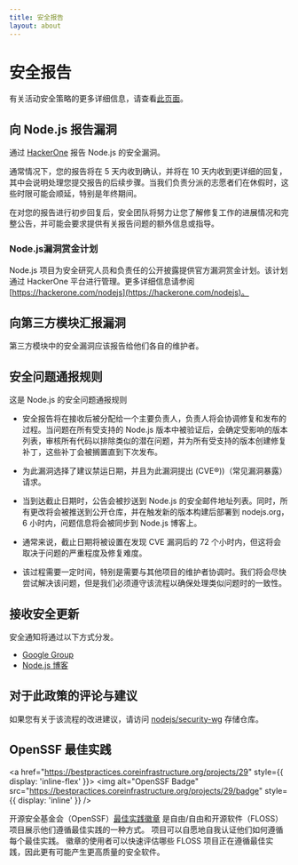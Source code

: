 ```yaml
---
title: 安全报告
layout: about
---
```


# 安全报告

有关活动安全策略的更多详细信息，请查看[此页面](https://github.com/nodejs/node/security/policy)。

## 向 Node.js 报告漏洞

通过 [HackerOne](https://hackerone.com/nodejs) 报告 Node.js 的安全漏洞。

通常情况下，您的报告将在 5 天内收到确认，并将在 10 天内收到更详细的回复，其中会说明处理您提交报告的后续步骤。当我们负责分派的志愿者们在休假时，这些时限可能会顺延，特别是年终期间。

在对您的报告进行初步回复后，安全团队将努力让您了解修复工作的进展情况和完整公告，并可能会要求提供有关报告问题的额外信息或指导。

### Node.js漏洞赏金计划

Node.js 项目为安全研究人员和负责任的公开披露提供官方漏洞赏金计划。该计划通过 HackerOne 平台进行管理。更多详细信息请参阅 [https://hackerone.com/nodejs](https://hackerone.com/nodejs)。

## 向第三方模块汇报漏洞

第三方模块中的安全漏洞应该报告给他们各自的维护者。

## 安全问题通报规则

这是 Node.js 的安全问题通报规则

- 安全报告将在接收后被分配给一个主要负责人，负责人将会协调修复和发布的过程。当问题在所有受支持的 Node.js 版本中被验证后，会确定受影响的版本列表，审核所有代码以排除类似的潜在问题，并为所有受支持的版本创建修复补丁，这些补丁会被搁置直到下次发布。

- 为此漏洞选择了建议禁运日期，并且为此漏洞提出 (CVE®))（常见漏洞暴露）请求。

- 当到达截止日期时，公告会被抄送到 Node.js 的安全邮件地址列表。同时，所有更改将会被推送到公开仓库，并在触发新的版本构建后部署到 nodejs.org， 6 小时内，问题信息将会被同步到 Node.js 博客上。

- 通常来说，截止日期将被设置在发现 CVE 漏洞后的 72 个小时内，但这将会取决于问题的严重程度及修复难度。

- 该过程需要一定时间，特别是需要与其他项目的维护者协调时。我们将会尽快尝试解决该问题，但是我们必须遵守该流程以确保处理类似问题时的一致性。

## 接收安全更新

安全通知将通过以下方式分发。

- [Google Group](https://groups.google.com/group/nodejs-sec)
- [Node.js 博客](/blog)

## 对于此政策的评论与建议

如果您有关于该流程的改进建议，请访问 [nodejs/security-wg](https://github.com/nodejs/security-wg) 存储仓库。

## OpenSSF 最佳实践

<a href="https://bestpractices.coreinfrastructure.org/projects/29" style={{ display: 'inline-flex' }}>
  <img alt="OpenSSF Badge" src="https://bestpractices.coreinfrastructure.org/projects/29/badge" style={{ display: 'inline' }} />
</a>

开源安全基金会（OpenSSF）[最佳实践徽章](https://github.com/coreinfrastructure/best-practices-badge) 是自由/自由和开源软件（FLOSS）项目展示他们遵循最佳实践的一种方式。 项目可以自愿地自我认证他们如何遵循每个最佳实践。 徽章的使用者可以快速评估哪些 FLOSS 项目正在遵循最佳实践，因此更有可能产生更高质量的安全软件。

